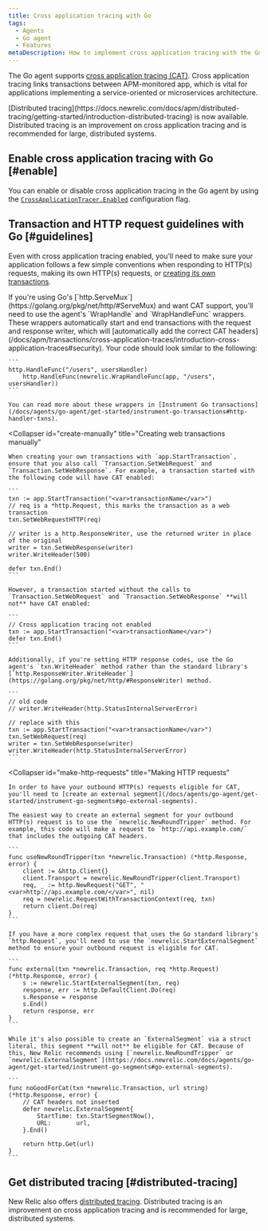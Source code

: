 ```yaml
---
title: Cross application tracing with Go
tags:
  - Agents
  - Go agent
  - Features
metaDescription: How to implement cross application tracing with the Go agent in order to connect transactions across APM-monitored apps.
---
```


The Go agent supports [cross application tracing (CAT)](/docs/apm/transactions/cross-application-traces/introduction-cross-application-traces). Cross application tracing links transactions between APM-monitored app, which is vital for applications implementing a service-oriented or microservices architecture.

<Callout variant="important">
  [Distributed tracing](https://docs.newrelic.com/docs/apm/distributed-tracing/getting-started/introduction-distributed-tracing) is now available. Distributed tracing is an improvement on cross application tracing and is recommended for large, distributed systems.
</Callout>

## Enable cross application tracing with Go [#enable]

You can enable or disable cross application tracing in the Go agent by using the [`CrossApplicationTracer.Enabled`](/docs/agents/go-agent/instrumentation/go-agent-configuration#cross-tracer-enabled) configuration flag.

## Transaction and HTTP request guidelines with Go [#guidelines]

Even with cross application tracing enabled, you'll need to make sure your application follows a few simple conventions when responding to HTTP(s) requests, making its own HTTP(s) requests, or [creating its own transactions](/docs/agents/go-agent/get-started/instrument-go-transactions).

<CollapserGroup>
  <Collapser
    id="create-transactions"
    title="Creating transactions via http.ServeMux"
  >
    If you're using Go's [`http.ServeMux`](https://golang.org/pkg/net/http/#ServeMux) and want CAT support, you'll need to use the agent's `WrapHandle` and `WrapHandleFunc` wrappers. These wrappers automatically start and end transactions with the request and response writer, which will [automatically add the correct CAT headers](/docs/apm/transactions/cross-application-traces/introduction-cross-application-traces#security). Your code should look similar to the following:

    ```
    http.HandleFunc("/users", usersHandler)
        http.HandleFunc(newrelic.WrapHandleFunc(app, "/users", usersHandler))
    ```

    You can read more about these wrappers in [Instrument Go transactions](/docs/agents/go-agent/get-started/instrument-go-transactions#http-handler-txns).
  </Collapser>

  <Collapser
    id="create-manually"
    title="Creating web transactions manually"
  >
    When creating your own transactions with `app.StartTransaction`, ensure that you also call `Transaction.SetWebRequest` and `Transaction.SetWebResponse`. For example, a transaction started with the following code will have CAT enabled:

    ```
    txn := app.StartTransaction("<var>transactionName</var>")
    // req is a *http.Request, this marks the transaction as a web transaction
    txn.SetWebRequestHTTP(req)

    // writer is a http.ResponseWriter, use the returned writer in place of the original
    writer = txn.SetWebResponse(writer)
    writer.WriteHeader(500)

    defer txn.End()
    ```

    However, a transaction started without the calls to `Transaction.SetWebRequest` and `Transaction.SetWebResponse` **will not** have CAT enabled:

    ```
    // Cross application tracing not enabled
    txn := app.StartTransaction("<var>transactionName</var>")
    defer txn.End()
    ```

    Additionally, if you're setting HTTP response codes, use the Go agent's `txn.WriteHeader` method rather than the standard library's [`http.ResponseWriter.WriteHeader`](https://golang.org/pkg/net/http/#ResponseWriter) method.

    ```
    // old code
    // writer.WriteHeader(http.StatusInternalServerError)

    // replace with this
    txn := app.StartTransaction("<var>transactionName</var>")
    txn.SetWebRequest(req)
    writer = txn.SetWebResponse(writer)
    writer.WriteHeader(http.StatusInternalServerError)
    ```
  </Collapser>

  <Collapser
    id="make-http-requests"
    title="Making HTTP requests"
  >
    In order to have your outbound HTTP(s) requests eligible for CAT, you'll need to [create an external segment](/docs/agents/go-agent/get-started/instrument-go-segments#go-external-segments).

    The easiest way to create an external segment for your outbound HTTP(s) request is to use the `newrelic.NewRoundTripper` method. For example, this code will make a request to `http://api.example.com/` that includes the outgoing CAT headers.

    ```
    func useNewRoundTripper(txn *newrelic.Transaction) (*http.Response, error) {
        client := &http.Client{}
        client.Transport = newrelic.NewRoundTripper(client.Transport)
        req, _ := http.NewRequest("GET", "<var>http://api.example.com/</var>", nil)
        req = newrelic.RequestWithTransactionContext(req, txn)
        return client.Do(req)
    }
    ```

    If you have a more complex request that uses the Go standard library's `http.Request`, you'll need to use the `newrelic.StartExternalSegment` method to ensure your outbound request is eligible for CAT.

    ```
    func external(txn *newrelic.Transaction, req *http.Request) (*http.Response, error) {
        s := newrelic.StartExternalSegment(txn, req)
        response, err := http.DefaultClient.Do(req)
        s.Response = response
        s.End()
        return response, err
    }
    ```

    While it's also possible to create an `ExternalSegment` via a struct literal, this segment **will not** be eligible for CAT. Because of this, New Relic recommends using [`newrelic.NewRoundTripper` or `newrelic.ExternalSegment`](https://docs.newrelic.com/docs/agents/go-agent/get-started/instrument-go-segments#go-external-segments).

    ```
    func noGoodForCat(txn *newrelic.Transaction, url string) (*http.Response, error) {
        // CAT headers not inserted
        defer newrelic.ExternalSegment{
            StartTime: txn.StartSegmentNow(),
            URL:       url,
        }.End()

        return http.Get(url)
    }
    ```
  </Collapser>
</CollapserGroup>

## Get distributed tracing [#distributed-tracing]

New Relic also offers [distributed tracing](https://docs.newrelic.com/docs/apm/distributed-tracing/getting-started/introduction-distributed-tracing). Distributed tracing is an improvement on cross application tracing and is recommended for large, distributed systems.
